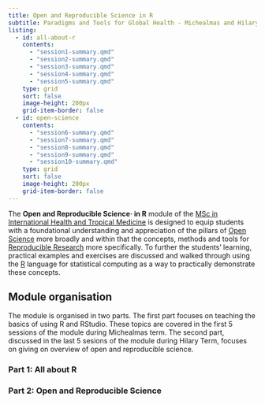```yaml
---
title: Open and Reproducible Science in R
subtitle: Paradigms and Tools for Global Health - Michealmas and Hilary Term
listing:
  - id: all-about-r
    contents:
      - "session1-summary.qmd"
      - "session2-summary.qmd"
      - "session3-summary.qmd"
      - "session4-summary.qmd"
      - "session5-summary.qmd"
    type: grid
    sort: false
    image-height: 200px
    grid-item-border: false
  - id: open-science
    contents:
      - "session6-summary.qmd"
      - "session7-summary.qmd"
      - "session8-summary.qmd"
      - "session9-summary.qmd"
      - "session10-summary.qmd"
    type: grid
    sort: false
    image-height: 200px
    grid-item-border: false
---
```


The **Open and Reproducible Science· in R** module of the [MSc in International Health and Tropical Medicine](https://www.tropicalmedicine.ox.ac.uk/study-with-us/msc-ihtm){target="_blank"} is designed to equip students with a foundational understanding and appreciation of the pillars of [Open Science](https://www.unesco.org/en/open-science){target="_blank"} more broadly and within that the concepts, methods and tools for [Reproducible Research](https://book.the-turing-way.org/){target="_blank"} more specifically. To further the students' learning, practical examples and exercises are discussed and walked through using the [R](https://cran.r-project.org){target="_blank"} language for statistical computing as a way to practically demonstrate these concepts.

## Module organisation

The module is organised in two parts. The first part focuses on teaching the basics of using R and RStudio. These topics are covered in the first 5 sessions of the module during Michealmas term. The second part, discussed in the last 5 sesions of the module during Hilary Term, focuses on giving on overview of open and reproducible science.

::: {.info-block}

### Part 1: All about R

:::{#all-about-r}
:::

:::


::: {.info-block}

### Part 2: Open and Reproducible Science

::: {#open-science}
:::

:::


